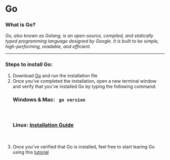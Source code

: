 # Go

### What is Go?

_Go, also known as Golang, is an open-source, compiled, and statically typed programming language designed by Google. It is built to be simple, high-performing, readable, and efficient._
<hr>
</hr>
<h3>Steps to install Go:</h3>
<ol>
  <li>Download <a href="https://go.dev/doc/install">Go</a>  and run the installation file</li>
  <li>Once you've completed the installation, open a new terminal window and verify that you've installed Go by typing the following command:</li>
  <h3>Windows & Mac: <code> go version</code>  <br></br><br></br>
  Linux: <a href="https://go.dev/doc/install">Installation Guide</a></h3> <br></br>
  <li>Once you've verified that Go is installed, feel free to start learing Go using this <a href= "https://go.dev/doc/tutorial/getting-started"> tutorial </a> </li>
</ol>





